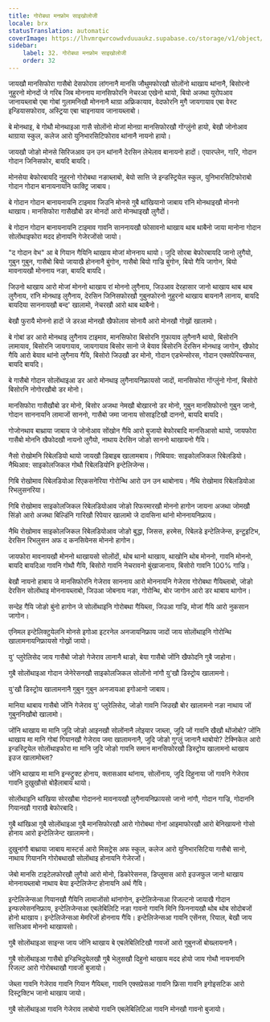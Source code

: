 ```yaml
---
title: गोरोबथा मनफ्रोम साइखोलोजी
locale: brx
statusTranslation: automatic
coverImage: https://lhvmrqwrcowdvduuaukz.supabase.co/storage/v1/object/public/strapi-uploads/small_cover-educacion-fundamental.webp-2d51a7828a2b1309555be27f7e2a61a0.webp
sidebar:
    label: 32. गोरोबथा मनफ्रोम साइखोलोजी
    order: 32
---
```

जायखौ मानसिफोरा गासैबो देसफोराव लांगनानै मानसि जौथुमफोरखौ सोलोंनो थाखाय थांनानै, बिसोरनो नुहुरनो मोनदों जे गरिब जिब मोननाय मानसिफोरनि नेचरआ एखेनो थायो, बियो अजथा युरोपआव जानायब्लाबो एबा गोबां गुलामनिखौ मोननानै थाग्रा अफ्रिकायाव, वेदफोरनि मुगै जायगायाव एबा वेस्ट इन्डियासफोराव, अस्ट्रिया एबा चाइनायाव जानायब्लाबो।

बे मोनथाइ, बे गोथौ मोनथाइआ गासै सोलोंनो मोजां मोनग्रा मानसिफोरखौ गोंग्लुंनो हायो, बेखौ जोनोआव थाग्राया स्कुल, कलेज आरो युनिभारसिटिफोराव थांनानै नायनो हायो।

जायखौ जोङो मोनसे सिरिजआव उन उन थांनानै देरसिन लेभेलाव बानायनो हादों। एयारप्लेन, गारि, गोदान गोदान जिनिसफोर, बायदि बायदि।

मोनसेया बेफोरबायदि नुहुरनो गोरोबथा नङाब्लाबो, बेयो सात्ति जे इन्डस्ट्रियेल स्कुल, युनिभारसिटिफोराबो गोदान गोदान बानायनायनि फाक्ट्रि जाबाय।

बे गोदान गोदान बानायनायनि टाइमाव जिउनि मोनसे गुबै थांखियानो जाबाय रांनि मोनथाइखौ मोननो थाखाय। मानसिफोरा गासैखौबो डर मोनदों आरो मोनथाइखौ लुगैदों।

बे गोदान गोदान बानायनायनि टाइमाव गावनि साननायखौ फोसावनो थाखाय थाब थाबैनो जाया मानोना गोदान सोलोंथाइफोरा मदद होनायनि गेजेरजोंसो जायो।

"द गोदान वेभ" आ बे गियान गैयिनि थाखाय मोजां मोननाय थायो। जुदि सोरबा बेफोरबायदि जानो लुगैयो, गुबुन गुबुन, गासैबो बियो जायाखै होननानै बुंगोन, गासैबो बियो गाज्रि बुंगोन, बियो गैयि जागोन, बियो मावनायखौ मोननाय नङा, बायदि बायदि।

जिउनो थाखाय आरो मोजां मोननो थाखाय रां मोननो लुगैनाय, जिउआव देरहासार जानो थाखाय थाब थाब लुगैनाय, रांनि मोनथाइ लुगैनाय, देरसिन जिनिसफोरखौ गुबुनफोरनो नुहुरनो थाखाय बायनानै लानाय, बायदि बायदिया साननायखौ बन्द' खालामो, नेचरखौ आरो थाब थाबैनो।

बेखौ फुरायै मोननो हादों जे डरआ मोनखौ खैफोलाव सोनायै आरो मोनखौ गोख्रों खालामो।

बे गोबां डर आरो मोनथाइ लुगैनाय टाइमाव, मानसिफोरा बिसोरनि गुफायाव लुगैनानै थायो, बिसोरनि लामायाव, बिसोरनि जायगायाव, जायगायाव बिसोर सानो जे बेयाव बिसोरनि देरसिन मोनथाइ जागोन, खैफोद गैयि आरो बेयाव थांनो लुगैनाय गैयि, बिसोरो जिउखौ डर मोनो, गोदान एडभेन्सोरस, गोदान एक्सपेरियन्सस, बायदि बायदि।

बे गासैबो गोदान सोलोंथाइआ डर आरो मोनथाइ लुगैनायनिफ्रायसो जादों, मानसिफोरा गोंग्लुंनो गोनां, बिसोरो बिसोरनि नोगोरखौबो डर मोनो।

मानसिफोरा गासैखौबो डर मोनो, बिसोर अजथा नेमखौ बोखारनो डर मोनो, गुबुन मानसिफोरनो गुबुन जानो, गोदान साननायनि लामाजों साननो, गासैबो जमा जानाय सोसाइटिखौ दाननो, बायदि बायदि।

गोजोनथाव बाथ्राया जाबाय जे जोनोआव सोंखोन गैयि आरो बुजायो बेफोरबादि मानसिआसो थायो, जायफोरा गासैबो मोननि खैफोदखौ नायनो लुगैयो, नाथाय देरसिन जोङो साननो थाखायनो गैयि।

नैसो रोखोमनि रिबेलडियो थायो जायखौ डिबाइब खालामबाय। गिबियाव: साइकोलजिकल रिबेलडियो। नैथिआव: साइकोलजिकल गोथौ रिबेलडियोनि इन्टेलिजेन्स।

 गिबि रोखोमाव रिबेलडियोआ रिएकसनेरिया गोरोन्थि आरो उन उन थाबोनाय। नैथि रोखोमाव रिबेलडियोआ रिभलुसनरिया।

गिबि रोखोमाव साइकोलजिकल रिबेलडियोआव जोङो रिफरमारखौ मोननो हागोन जायना अजथा जोमखौ सिंङो आरो अजथा बिल्डिंनि गारिखौ रिपेयार खालामो जे दावसिना थांनो मोननायनिफ्राय।

नैथि रोखोमाव साइकोलजिकल रिबेलडियोआव जोङो बुद्धा, जिसस, हरमेस, रिबेलडे इन्टेलिजेन्स, इन्टुइटिभ, देरसिन रिभलुसन अफ द कनसियेनस मोननो हागोन।

जायफोरा मावनायखौ मोननो थाखायसो सोलोंदों, थोब थानो थाखाय, थाखोनि थोब मोननो, गावनि मोननो, बायदि बायदिआ गावनि गोथौ गैयि, बिसोरो गावनि नेचरावनो बुंखाजानाय, बिसोरो गावनि 100% गाज्रि।

बेखौ नायनो हाबाय जे मानसिफोरनि गेजेराव साननाय आरो मोननायनि गेजेराव गोरोबथा गैयिब्लाबो, जोङो देरसिन सोलोंथाइ मोननायब्लाबो, जिउआ जोबनाय नङा, गोरोन्थि, बोर जागोन आरो डर थाबाय थागोन।

सन्देह गैयि जोङो बुंनो हागोन जे सोलोंथाइनि गोरोबथा गैयिब्ला, जिउआ गाज्रि, मोजां गैयि आरो नुकसान जागोन।

एनिमल इन्टेलिक्टुयेलनि मोनसे इगोआ इटरनेल अनजायनिफ्राय जादों जाय सोलोंथाइनि गोरोन्थि खालामनायनिफ्रायसो गोख्रों जायो।

यु' प्लुरेलिसेद जाय गासैबो जोङो गेजेराव लानानै थाङो, बेया गासैबो जोंनि खैफोदनि गुबै जाहोना।

गुबै सोलोंथाइआ गोदान जेनेरेसनखौ साइकोलजिकल सोलोंनो नांगौ यु'खौ डिस्ट्रोय खालामनो।

यु'खौ डिस्ट्रोय खालामनानै गुबुन गुबुन अनजायआ इगोआनो जाबाय।

मानिया थाबाय गासैबो जोंनि गेजेराव यु' प्लुरेलिसेद, जोङो गावनि जिउखौ बोर खालामनो नङा नाथाय जों गुबुननिखौबो खालामो।

जोंनि थाखाय मा मानि जुदि जोङो आइनखौ सोलोंनानै लोइयार जाब्ला, जुदि जों गावनि खैखौ थोंजोबो? जोंनि थाखाय मा मानि गोबां गियानखौ गेजेराव जमा खालामनानै, जुदि जोङो गुग्लुं जानानै थाबोयो? टेक्निकेल आरो इन्डस्ट्रियेल सोलोंथाइफोरा मा मानि जुदि जोङो गावनि समान मानसिफोरखौ डिस्ट्रोय खालामनो थाखाय इउज खालामोब्ला?

जोंनि थाखाय मा मानि इन्स्ट्रुक्ट होनाय, क्लासआव थांनाय, सोलोंनाय, जुदि दिहुनाया जों गावनि गेजेराव गावनि दुखुखौसो बोहैलाबाय थायो।

सोलोंथाइनि थांखिया सोरखौबा गोदाननो मावनायखौ लुगैनायनिफ्रायसो जानो नांगौ, गोदान गाज्रि, गोदाननि गियानखौ गाराखै बेफोरबादि।

गुबै थांखिआ गुबै सोलोंथाइआ गुबै मानसिफोरखौ आरो गोरोबथा गोनां आइमाफोरखौ आरो बेनिखायनो गोसो होनाय आरो इन्टेलिजेन्ट खालामनो।

दुखुनांगौ बाथ्राया जाबाय मास्टर्स आरो मिसट्रेस अफ स्कुल, कलेज आरो युनिभारसिटिया गासैबो सानो, नाथाय गियाननि गोरोबथाखौ सोलोंथाइ होनायनि गेजेरजों।

जेबो मानसि टाइटेलफोरखौ लुगैयो आरो मोनो, डिकोरेसनस, डिप्लुमास आरो इउजफुल जानो थाखाय मोननायब्लाबो नाथाय बेया इन्टेलिजेन्ट होनायनि अर्थ गैयि।

इन्टेलिजेन्सआ गियानखौ गैयिनि लामाजोंसो थांनांगोन, इन्टेलिजेन्सआ रिजल्टनो जायाखै गोदान इन्फरमेसननिफ्राय, इन्टेलिजेन्सआ एबलेबिलिटि नङा गावनो गावनि मिनि फिननायखौ थोब थोब सोदोबजों होनो थाखाय। इन्टेलिजेन्सआ मेमरिजों होननाय गैयि। इन्टेलिजेन्सआ गावनि एसेंनस, रियाल, बेखौ जाय सात्तिआव मोननो थाखायसो।

गुबै सोलोंथाइआ साइन्स जाय जोंनि थाखाय बे एबलेबिलिटिखौ गावजों आरो गुबुनजों बोख्लायनानै।

गुबै सोलोंथाइआ गासैबो इन्डिभिदुयेलखौ गुबै भेलुसखौ दिहुनो थाखाय मदद होयो जाय गोथौ नायनायनि रिजल्ट आरो गोरोबथाखौ गावजों बुजायो।

जेब्ला गावनि गेजेराव गावनि गियान गैयिब्ला, गावनि एक्सप्रेसआ गावनि फ्रिसा गावनि इगोइसटिक आरो दिस्ट्रक्टिभ जानो थाखाय जायो।

गुबै सोलोंथाइआ गावनि गेजेराव लाबोयो गावनि एबलेबिलिटिआ गावनि मोनखौ गावनो बुजायो।

